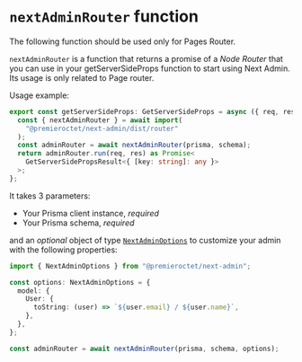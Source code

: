 
# `nextAdminRouter` function

<Callout type="warning">
    The following function should be used only for Pages Router.
</Callout>

`nextAdminRouter` is a function that returns a promise of a _Node Router_ that you can use in your getServerSideProps function to start using Next Admin. Its usage is only related to Page router.

Usage example:

```ts copy filename="pages/api/admin/[[...nextadmin]].ts"
export const getServerSideProps: GetServerSideProps = async ({ req, res }) => {
  const { nextAdminRouter } = await import(
    "@premieroctet/next-admin/dist/router"
  );
  const adminRouter = await nextAdminRouter(prisma, schema);
  return adminRouter.run(req, res) as Promise<
    GetServerSidePropsResult<{ [key: string]: any }>
  >;
};
```

It takes 3 parameters:

- Your Prisma client instance, _required_
- Your Prisma schema, _required_

and an _optional_ object of type [`NextAdminOptions`](#next-admin-options) to customize your admin with the following properties:

```ts
import { NextAdminOptions } from "@premieroctet/next-admin";

const options: NextAdminOptions = {
  model: {
    User: {
      toString: (user) => `${user.email} / ${user.name}`,
    },
  },
};

const adminRouter = await nextAdminRouter(prisma, schema, options);
```